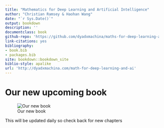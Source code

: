 ```yaml
--- 
title: "Mathematics for Deep Learning and Artificial Intelligence"
author: "Christian Ramsey & Haohan Wang"
date: "`r Sys.Date()`"
output: bookdown
description: ''
documentclass: book
github-repo: 'https://github.com/dyadxmachina/maths-for-deep-learning-ai'
link-citations: yes
bibliography:
- book.bib
- packages.bib
site: bookdown::bookdown_site
biblio-style: apalike
url: 'http://dyadxmachina.com/math-for-deep-learning-and-ai'
---
```





# Our new upcoming book

![Our new book](https://66.media.tumblr.com/74aa26e98a8a815a4d29472bc0049419/tumblr_inline_ph0verhZgD1sxa6gj_1280.png)

This will be updated daily so check back for new chapters